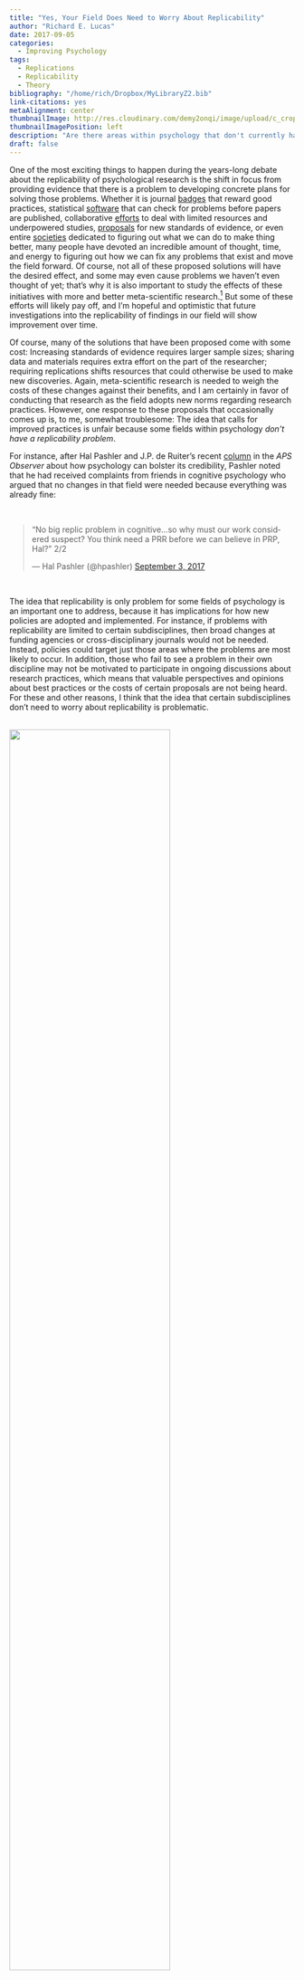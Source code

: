 ```yaml
---
title: "Yes, Your Field Does Need to Worry About Replicability"
author: "Richard E. Lucas"
date: 2017-09-05
categories: 
  - Improving Psychology
tags: 
  - Replications
  - Replicability
  - Theory
bibliography: "/home/rich/Dropbox/MyLibraryZ2.bib"
link-citations: yes
metaAlignment: center
thumbnailImage: http://res.cloudinary.com/demy2onqi/image/upload/c_crop,e_art:peacock,g_north_east,h_420,q_80,w_420,x_74/v1501173097/fight_j4trqx.jpg
thumbnailImagePosition: left
description: "Are there areas within psychology that don't currently have a problem with replicability? Should certain subdisciplines of psychology be exempt from new policies designed to improve the rigor, replicability, and reproducibility of psychological research? I argue that at the very least we don't know yet, but that the answer to both questions is likely to be 'no'."
draft: false
---
```


One of the most exciting things to happen during the years-long debate about the replicability of psychological research is the shift in focus from providing evidence that there is a problem to developing concrete plans for solving those problems. Whether it is journal [badges](http://journals.plos.org/plosbiology/article?id=10.1371/journal.pbio.1002456) that reward good practices, statistical [software](https://mbnuijten.com/statcheck/) that can check for problems before papers are published, collaborative [efforts](https://osf.io/view/studyswap/) to deal with limited resources and underpowered studies, [proposals](https://psyarxiv.com/mky9j/) for new standards of evidence, or even entire [societies](http://improvingpsych.org) dedicated to figuring out what we can do to make thing better, many people have devoted an incredible amount of thought, time, and energy to figuring out how we can fix any problems that exist and move the field forward. Of course, not all of these proposed solutions will have the desired effect, and some may even cause problems we haven't even thought of yet; that's why it is also important to study the effects of these initiatives with more and better meta-scientific research.[^ampps] But some of these efforts will likely pay off, and I'm hopeful and optimistic that future investigations into the replicability of findings in our field will show improvement over time. 

[^ampps]: If only there were a whole new [journal](https://www.psychologicalscience.org/publications/ampps) that could do just that!

Of course, many of the solutions that have been proposed come with some cost: Increasing standards of evidence requires larger sample sizes; sharing data and materials requires extra effort on the part of the researcher; requiring replications shifts resources that could otherwise be used to make new discoveries. Again, meta-scientific research is needed to weigh the costs of these changes against their benefits, and I am certainly in favor of conducting that research as the field adopts new norms regarding research practices. However, one response to these proposals that occasionally comes up is, to me, somewhat troublesome: The idea that calls for improved practices is unfair because some fields within psychology *don't have a replicability problem*. 

For instance, after Hal Pashler and J.P. de Ruiter's recent [column](https://www.psychologicalscience.org/observer/taking-responsibility-for-our-fields-reputation) in the *APS Observer* about how psychology can bolster its credibility, Pashler noted that he had received complaints from friends in cognitive psychology who argued that no changes in that field were needed because everything was already fine: 

<br>

<blockquote class="twitter-tweet" data-lang="en"><p lang="en" dir="ltr">“No big replic problem in cognitive…so why must our work considered suspect? You think need a PRR before we can believe in PRP, Hal?”  2/2</p>&mdash; Hal Pashler (@hpashler) <a href="https://twitter.com/hpashler/status/904358341492654080">September 3, 2017</a></blockquote>
<script async src="//platform.twitter.com/widgets.js" charset="utf-8"></script>

<br>

The idea that replicability is only problem for some fields of psychology is an important one to address, because it has implications for how new policies are adopted and implemented. For instance, if problems with replicability are limited to certain subdisciplines, then broad changes at funding agencies or cross-disciplinary journals would not be needed. Instead, policies could target just those areas where the problems are most likely to occur. In addition, those who fail to see a problem in their own discipline may not be motivated to participate in ongoing discussions about research practices, which means that valuable perspectives and opinions about best practices or the costs of certain proposals are not being heard. For these and other reasons, I think that the idea that certain subdisciplines don't need to worry about replicability is problematic. 

<br>
<div class="figure">
<img src="http://res.cloudinary.com/demy2onqi/image/upload/e_art:peacock,q_80/v1501173097/fight_j4trqx.jpg" style="width:75%; margin:auto;"/>
<p class="caption">"YOUR field's the problem, not mine!" Fight!</p>
</div>

Let me start by saying that I, too, work in an area that one could argue might be immune to the problems that have plagued some subdisciplines of psychology. I'm a personality psychologist, and we're known (and often criticized) for our [boring](http://www.sciencedirect.com/science/article/pii/S002210311600007X) descriptive studies, many of which use very large samples and are replicated over and over again. Just as an example, take a look at how many studies have simply examined test-retest correlations of personality traits over varying periods of time.[^1]

[^1]: When you wake up, come back again and I'll continue. 

But you'll never hear me say that personality doesn't have a replicability problem, and I think I'm pretty quick to challenge those of my colleagues who do.[^2] First of all, I'm a pretty superstitious guy, and I'd be really worried that simply saying those words out loud would cause a creepy Schimmackadook[^uli] to crawl out of my computer monitor with an oozing spreadsheet of my totally implausible p-values in its hand to prove that my career was built on p-hacked trips down the garden of forking paths.

[^2]: Cut it out [David](https://funderstorms.wordpress.com/2016/05/12/why-doesnt-personality-psychology-have-a-replication-crisis/)!

[^uli]: Mashup monster name used with permission...thanks for being a good sport, Uli!

But more importantly, the fact that personality psychologists do many things well doesn't protect us from some really basic tendencies that can lead to unreplicable research. That is why the editorial staff at the *Journal of Research in Personality* recently adopted a relatively stringent set of new [policies](http://www.sciencedirect.com/science/article/pii/S0092656617300211?via%3Dihub) designed to encourage continued improvements and even higher quality research. And at this stage in the history of psychology's attempts to address concerns about replicability, I'd be skeptical about any subdiscipline whose members simply assert that their area of research does not have a problem.

To be sure, I think that there is good reason to think that the *extent* of the problem may vary across disciplines. We already know from the [Reproducibility Project: Psychology](http://science.sciencemag.org/content/349/6251/aac4716) that at least for the sample of studies that was selected for this project, the replication rate was higher for cognitive psychology studies than for social psychology studies (though, it was still just 50% in the former). And there are some good reasons why we might expect this to be the case. One of the most plausible explanations for this difference that I have heard concerns the fact that cognitive studies more frequently use within-person designs, which at the very least help to address concerns about the very low power that plagues the field and can lead to unreplicable results. Other suggested explanations include the idea that cognitive psychology uses measures and paradigms that are more standardized and better established, which reduces flexibility and context sensitivity; that  cognitive psychology (unlike social psychology) is based on strong, established theories which lead to stronger and more plausible predictions; or the possibility that within-paper replications are more normative within cognitive psychology than in other disciplines.

But here's why I think these arguments are not convincing. First, we have no idea how replicable findings from cognitive psychology (or any other subdiscipline) really are. As people are quick to point out when criticizing the RP:P, the sample of studies selected for replication was not random, so we can't use the resulting numbers as estimates of *the* replication rate. This also means that any discipline-specific estimates, like the modest 50% replication rate for cognitive psychology, should not be seen as definitive. So any claims that a specific field is *free of* problems with replicability are simply assertions based on opinion.

In addition, many of those who defend the areas of psychology that clearly do have problems use the *exact same arguments* to dismiss the empirical evidence that problems with replicability exist in their field. For instance, many of the social psychologists whose studies have had the most trouble replicating in recent years were celebrated for being brilliant theorists when I was in graduate school. And many of the most strenuous modern defenses of social psychological studies that fail to replicate fall back on the strength of the theory that motivated them. Critics of social psychology will dismiss the idea that the theories were all that strong to begin with (and I'm inclined to agree), but the point is that insiders' assertion that the strength of their theories prevents problems with replication is not strong evidence for the health of a field. 

More importantly, I'm pretty convinced by @smaldino_natural_2016, who [argued](https://arxiv.org/pdf/1605.09511.pdf) that the incentive structure that we work under can pull for bad practices, unless we do something to deal specifically with those forces. From the abstract to their article: 

> Poor research design and data analysis encourage false-positive findings. Such poor methods persist despite perennial calls for improvement, suggesting that they result from something more than just misunderstanding. The persistence of poor methods results partly from incentives that favor them, leading to the natural selection of bad science. This dynamic requires no conscious strategizing---no deliberate cheating nor loafing---by scientists, only that publication is a principle factor for career advancement

If Smaldino and McElreath are right, then all it takes is for publication to be a factor for career advancement for false-positive findings to propagate. So perhaps it is easier, given the use of within-person designs, to conduct highly powered studies that follow very clearly from past research and theory in cognitive psychology than in other subdisciplines. But everyone---including cognitive psychologists---is working with limited resources, and there will always be pressure to do more with less. Someone who cranks out ten papers per year will be rewarded more heavily than someone who publishes three papers per year, regardless of discipline. And if skipping that extra replication study, or dropping that one participant who seemed to misunderstand the instructions, or transforming that one variable you didn't anticipate needing to transform gets you that extra paper (which gets your grant renewed, which allows you to continue to support your post doc who really needs a job, etc., etc.), then at least some of the people in your field are going to take these short cuts and produce research that does not replicate.  And this means that the selection pressures that Smaldino and McElreath are there, even when the possibility for careful, high-powered research exists. 

Not to mention the fact that one does not need to look that hard to find studies in cognitive psychology that certainly build on well-established theories and that use high-powered, within-person designs...but that then predict performance on these established task from a novel individual difference measure, a design feature that then eliminates the power advantage of using a within-person design. So the pressures that Smaldino and McElreath describe exist, even in fields where the *potential* for conservative advances and strong methods exist. 

## It Is Possible to Prove Me Wrong

My concern about using arguments like the strength of theory in a field (or even slightly better arguments like the normativeness of exact replications within a subdiscipline) as an explanation for why that field is immune to problems with replicability is that the argument itself is based on a subjective evaluation of the quality of work that is produced within that field relative to what is produced in others. I think it's pretty easy to see why an insider who makes such an argument might be biased. But my objection to this subjective argument doesn't mean that objective empirical evidence couldn't be used to make the same point. And honestly, I would love it if it were true that some other field was able to surmount the obstacles to doing good science, even if it was not my field that was the one serving as this shining example. Given the alternative of wallowing in pessimism about the extent to which the problems we face can be fixed, it would give me an incredible amount of hope if there was some subdiscipline within psychology (or even within science more broadly) that had already been able to overcome the strong incentives that pull for bad science. 

For instance, if the studies in a specific field like cognitive psychology work well because the hypotheses, design, and analysis follow so clearly from existing theory, then that field should be able to quickly and easily move almost entirely to a registered-report model with absolutely no impact on the rate of significant findings that that field produces. Meta-analyses should show little evidence of publication bias, and distributions of p-values should match what we would expect if adequately powered studies with little p-hacking were being conducted. Note that none of these suggestions requires a massive new Reproducibility Project to prove the strength of the field. If this empirical evidence existed, I would happily consider alternatives to the proposals for increased transparency and rigor in favor of modeling the rest of science on what these successful fields are already doing right.

Until that evidence exists (and maybe it already does; feel free to let me know in comments), I will certainly pay attention to fields where things appear to be at least a little bit better to identify features that I can adopt in my own research. But I will also rely on what I know about current incentive structures and will continue to promote broader policies that enhance rigor and can be empirically shown to increase replicability in all areas of psychology. 

